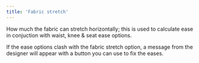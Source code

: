 ```yaml
---
title: 'Fabric stretch'
---
```


How much the fabric can stretch horizontally; this is used to calculate ease in
conjuction with waist, knee & seat ease options.

If the ease options clash with the fabric stretch option, a message from the
designer will appear with a button you can use to fix the eases.
